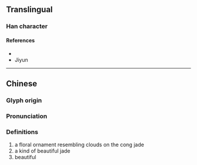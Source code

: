 {{character info}}
==Translingual==

===Han character===
{{Han char|rn=96|rad=玉|as=05|sn=9|four=17110|canj=MGBM|ids=⿰𤣩且}}

====References====
* {{Han ref|kx=0729.200|dkj=20914|dj=1141.100|hdz=21106.060|uh=73C7|ud=29639|bh=CFD1|bd=53201}}
* Jiyun

----

==Chinese==
{{zh-forms}}

===Glyph origin===
{{Han etym}}

===Pronunciation===
{{zh-pron
|m=zǔ
|c=zou2,zeoi2
|mc=y
|oc=y
|cat=
}}

===Definitions===
{{zh-hanzi}}

# a floral ornament resembling clouds on the cong jade 
# a kind of beautiful jade
# beautiful